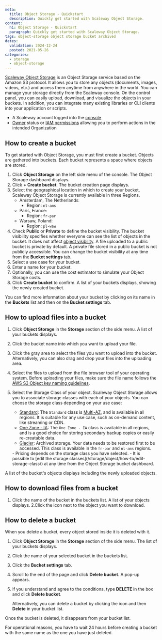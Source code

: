 ```yaml
---
meta:
  title: Object Storage - Quickstart
  description: Quickly get started with Scaleway Object Storage.
content:
  h1: Object Storage - Quickstart
  paragraph: Quickly get started with Scaleway Object Storage.
tags: object-storage object storage bucket archived
dates:
  validation: 2024-12-24
  posted: 2021-05-26
categories:
  - storage
  - object-storage
---
```


[Scaleway Object Storage](/storage/object/concepts/#object-storage) is an Object Storage service based on the Amazon S3 protocol. It allows you to store any objects (documents, images, videos, etc.) and access them anytime from anywhere in the world. You can manage your storage directly from the Scaleway console. On the control panel, you can easily upload, download, and visualize the objects in your buckets. In addition, you can integrate many existing libraries or CLI clients into your application or scripts.

<Macro id="requirements" />

- A Scaleway account logged into the [console](https://console.scaleway.com)
- [Owner](/identity-and-access-management/iam/concepts/#owner) status or [IAM permissions](/identity-and-access-management/iam/concepts/#permission) allowing you to perform actions in the intended Organization

## How to create a bucket

To get started with Object Storage, you must first create a bucket. Objects are gathered into buckets. Each bucket represents a space where objects are stored.

1. Click **Object Storage** on the left side menu of the console. The Object Storage dashboard displays.
2. Click **+ Create bucket**. The bucket creation page displays.
3. Select the geographical location in which to create your bucket. Scaleway Object Storage is currently available in three Regions.
    - Amsterdam, The Netherlands:
      - Region: `nl-ams`
    - Paris, France:
      - Region: `fr-par`
    - Warsaw, Poland:
      - Region: `pl-waw`
4. Check **Public** or **Private** to define the bucket visibility. The bucket visibility specifies whether everyone can see the list of objects in the bucket. It does not affect [object visibility](/storage/object/concepts/#visibility).
    <Message type="note">
      A file uploaded to a public bucket is private by default.
      A private file stored in a public bucket is not publicly accessible.
      You can change the bucket visibility at any time from the **Bucket settings** tab.
    </Message>
5. Select a use case for your bucket.
6. Enter a name for your bucket.
7. Optionally, you can use the cost estimator to simulate your Object Storage costs.
8. Click **Create bucket** to confirm. A list of your buckets displays, showing the newly created bucket.

You can find more information about your bucket by clicking on its name in the **Buckets** list and then on the **Bucket settings** tab.

## How to upload files into a bucket

1. Click **Object Storage** in the **Storage** section of the side menu. A list of your buckets displays.
2. Click the bucket name into which you want to upload your file.
3. Click the gray area to select the files you want to upload into the bucket. Alternatively, you can also drag and drop your files into the uploading area.
4. Select the files to upload from the file browser tool of your operating system.
    <Message type="important">
      Before uploading your files, make sure the file name follows the [AWS S3 Object key naming guidelines](https://docs.aws.amazon.com/AmazonS3/latest/userguide/object-keys.html#object-key-guidelines).
    </Message>
5. Select the Storage Class of your object. Scaleway Object Storage allows you to associate storage classes with each of your objects. You can choose the storage class depending on your use case:
    - [Standard](/storage/object/concepts/#storage-class): The `Standard` class is [Multi-AZ](/faq/objectstorage/#what-are-the-object-storage-classes-offered-by-scaleway), and is available in all regions. It is suitable for any use case, such as on-demand content, like streaming or CDN.
    - [One Zone - IA](/storage/object/concepts/#storage-class): The `One Zone - IA` class is available in all regions, and is a good choice for storing secondary backup copies or easily re-creatable data.
    - [Glacier](/storage/object/concepts/#storage-class): Archived storage. Your data needs to be restored first to be accessed. This class is available in the `fr-par` and `nl-ams` regions.

    <Message type="note">
      - Pricing depends on the storage class you have selected.
      - It is possible to [edit the storage classes](/storage/object/how-to/edit-storage-class/) at any time from the Object Storage bucket dashboard.
    </Message>
A list of the bucket's objects displays including the newly uploaded objects.

## How to download files from a bucket

1. Click the name of the bucket in the buckets list. A list of your objects displays.
2.Click the <Icon name="download" /> icon next to the object you want to download.

## How to delete a bucket

When you delete a bucket, every object stored inside it is deleted with it.

1. Click **Object Storage** in the **Storage** section of the side menu. The list of your buckets displays.
2. Click the name of your selected bucket in the buckets list.
3. Click the **Bucket settings** tab.
4. Scroll to the end of the page and click **Delete bucket**. A pop-up appears.
5. If you understand and agree to the conditions, type **DELETE** in the box and click **Delete bucket**.

    Alternatively, you can delete a bucket by clicking the <Icon name="more" /> icon and then **Delete** in your bucket list.

Once the bucket is deleted, it disappears from your bucket list.

<Message type="note">
  For operational reasons, you have to wait 24 hours before creating a bucket with the same name as the one you have just deleted.
</Message>
